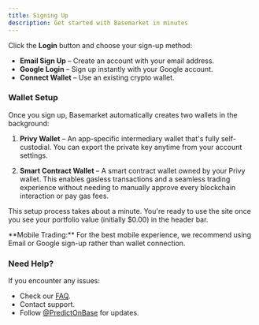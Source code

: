 ```yaml
---
title: Signing Up
description: Get started with Basemarket in minutes
---
```


Click the **Login** button and choose your sign-up method:

- **Email Sign Up** – Create an account with your email address.
- **Google Login** – Sign up instantly with your Google account.
- **Connect Wallet** – Use an existing crypto wallet.

### Wallet Setup

Once you sign up, Basemarket automatically creates two wallets in the background:

1. **Privy Wallet** – An app-specific intermediary wallet that's fully self-custodial. You can export the private key anytime from your account settings.

2. **Smart Contract Wallet** – A smart contract wallet owned by your Privy wallet. This enables gasless transactions and a seamless trading experience without needing to manually approve every blockchain interaction or pay gas fees.

This setup process takes about a minute. You're ready to use the site once you see your portfolio value (initially \$0.00) in the header bar.

<Info>
  **Mobile Trading:** For the best mobile experience, we recommend using Email
  or Google sign-up rather than wallet connection.
</Info>

### Need Help?

If you encounter any issues:

- Check our [FAQ](/users/faq).
- Contact support.
- Follow [@PredictOnBase](https://x.com/PredictOnBase) for updates.
